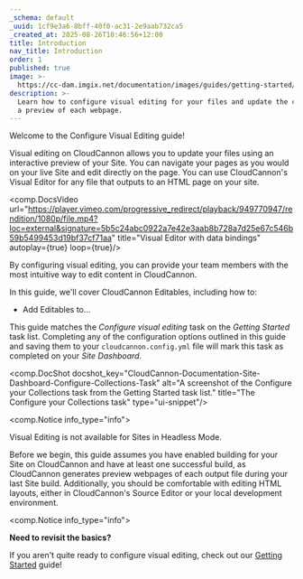 ```yaml
---
_schema: default
_uuid: 1cf9e3a6-8bff-40f0-ac31-2e9aab732ca5
_created_at: 2025-08-26T10:46:56+12:00
title: Introduction
nav_title: Introduction
order: 1
published: true
image: >-
  https://cc-dam.imgix.net/documentation/images/guides/getting-started/guide-thumbnails/CloudCannon-Getting-Started-Thumbnail-Universal.png
description: >-
  Learn how to configure visual editing for your files and update the content on
  a preview of each webpage.
---
```

Welcome to the Configure Visual Editing guide!

Visual editing on CloudCannon allows you to update your files using an interactive preview of your Site. You can navigate your pages as you would on your live Site and edit directly on the page. You can use CloudCannon's Visual Editor for any file that outputs to an HTML page on your site.

<comp.DocsVideo url="https://player.vimeo.com/progressive_redirect/playback/949770947/rendition/1080p/file.mp4?loc=external&signature=5b5c24abc0922a7e42e3aab8b728a7d25e67c546b59b5499453d19bf37cf71aa" title="Visual Editor with data bindings" autoplay={true} loop={true}/>

By configuring visual editing, you can provide your team members with the most intuitive way to edit content in CloudCannon.

In this guide, we'll cover CloudCannon Editables, including how to:

* Add Editables to...

This guide matches the *Configure visual editing* task on the *Getting Started* task list. Completing any of the configuration options outlined in this guide and saving them to your `cloudcannon.config.yml` file will mark this task as completed on your *Site Dashboard*.

<comp.DocShot docshot_key="CloudCannon-Documentation-Site-Dashboard-Configure-Collections-Task" alt="A screenshot of the Configure your Collections task from the Getting Started task list." title="The Configure your Collections task" type="ui-snippet"/>

<comp.Notice info_type="info">
  <p>Visual Editing is not available for Sites in Headless Mode.</p>
</comp.Notice>

Before we begin, this guide assumes you have enabled building for your Site on CloudCannon and have at least one successful build, as CloudCannon generates preview webpages of each output file during your last Site build. Additionally, you should be comfortable with editing HTML layouts, either in CloudCannon's Source Editor or your local development environment.

<comp.Notice info_type="info">
  <p><strong>Need to revisit the basics?</strong></p><p>If you aren't quite ready to configure visual editing, check out our <a href="/documentation/guides/getting-started/">Getting Started</a> guide!</p>
</comp.Notice>